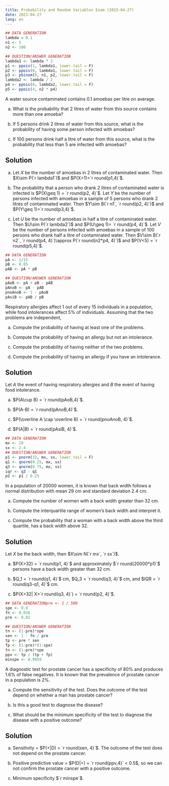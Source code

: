 ```yaml
---
title: Probability and Random Variables Exam (2023-04-27)
date: 2023-04-27
lang: en
---
```


:::{#exr-1}
```r
## DATA GENERATION
lambda = 0.1
n1 <- 5
n2 <- 100

## QUESTION/ANSWER GENERATION
lambda1 <- lambda * 2
p1 <- ppois(1, lambda1, lower.tail = F)
p2 <- ppois(0, lambda1, lower.tail = F)
p3 <- pbinom(0, n1, p2, lower.tail = F)
lambda2 <- lambda / 2
p4 <- ppois(0, lambda2, lower.tail = F)
p5 <- ppois(4, n2 * p4)
```

A water source contaminated contains 0.1 amoebas per litre on average. 

a. What is the probability that 2 litres of water from this source contains more than one amoeba?

a. If 5 persons drink 2 litres of water from this source, what is the probability of having some person infected with amoebas?

a. If 100 persons drink half a litre of water from this source, what is the probability that less than 5 are infected with amoebas?

:::{.callout-tip collapse="true"}
## Solution
a. Let $X$ be the number of amoebas in 2 litres of contaminated water. Then $X\sim P(`r lambda1`)$ and $P(X>1)=`r round(p1,4)`$.

a. The probability that a person who drank 2 litres of contaminated water is infected is $P(X\geq 1) = `r round(p2, 4)`$. Let $Y$ be the number of persons infected with amoebas in a sample of 5 persons who drank 2 litres of contaminated water. Then $Y\sim B(`r n1`, `r round(p2, 4)`)$ and $P(Y\geq 1)=`r round(p3,4)`$.

a. Let $U$ be the number of amoebas in half a litre of contaminated water. Then $U\sim P(`r lambda2`)$ and $P(U\geq 1)= `r round(p4, 4)`$. Let $V$ be the number of persons infected with amoebas in a sample of 100 persons who drank half a litre of contaminated water. Then $V\sim B(`r n2`, `r round(p4, 4)`)\approx P(`r round(n2*p4, 4)`)$ and $P(V<5) = `r round(p5,4)`$.
:::
:::

:::{#exr-2}
```r
## DATA GENERATION
pA <- 1/15
pB <- 0.05
pAB <- pA * pB 

## QUESTION/ANSWER GENERATION
pAoB <- pA + pB - pAB 
pAnoB <- pA - pAB
pnoAnoB <- 1 - pAoB
pAsiB <- pAB / pB
```

Respiratory allergies affect 1 out of every 15 individuals in a population, while food intolerances affect 5% of individuals. Assuming that the two problems are independent, 

a. Compute the probability of having at least one of the problems.

a. Compute the probability of having an allergy but not an intolerance.

a. Compute the probability of having neither of the two problems.

a. Compute the probability of having an allergy if you have an intolerance.

:::{.callout-tip collapse="true"}
## Solution
Let $A$ the event of having respiratory allergies and $B$ the event of having food intolerance.

a. $P(A\cup B) = `r round(pAoB,4)`$.

a. $P(A-B) = `r round(pAnoB,4)`$.

a. $P(\overline A  \cap \overline B) = `r round(pnoAnoB, 4)`$.

a. $P(A|B) = `r round(pAsiB, 4)`$.
:::
:::

:::{#exr-3}
```r
## DATA GENERATION
mx <- 29
sx <- 2.4
## QUESTION/ANSWER GENERATION
p1 <- pnorm(32, mx, sx, lower.tail = F)
q1 <- qnorm(0.25, mx, sx)
q3 <- qnorm(0.75, mx, sx)
iqr <- q3 - q1
p2 <- p1 / 0.25
```

In a population of 20000 women, it is known that back width follows a normal distribution with mean 29 cm and standard deviation 2.4 cm.

a. Compute the number of women with a back width greater than 32 cm.

a. Compute the interquartile range of women's back width and interpret it.

a. Compute the probability that a woman with a back width above the third quartile, has a back width above 32.

:::{.callout-tip collapse="true"}
## Solution

Let $X$ be the back width, then $X\sim N(`r mx`, `r sx`)$.

a. $P(X>32) = `r round(p1, 4)`$ and approximately $`r round(20000*p1)`$ persons have a back width greater than 32 cm. 

a. $Q_1 = `r round(q1, 4)`$ cm, $Q_3 = `r round(q3, 4)`$ cm, and $IQR = `r round(q3-q1, 4)`$ cm.

a. $P(X>32| X>`r round(q3, 4)`) = `r round(p2, 4)`$.
:::
:::

:::{#exr-4}
```r
## DATA GENERATIONpre <- 1 / 500
spe <- 0.8
fn <- 0.016
pre <- 0.02

## QUESTION/ANSWER GENERATION
tn <- (1-pre)*spe
sen <- 1 - fn / pre
tp <- pre * sen
fp <- (1-pre)*(1-spe)
tn <- (1-pre)*spe
ppv <- tp / (tp + fp)
minspe <- 0.9959
```

A diagnostic test for prostate cancer has a specificity of 80% and produces 1.6% of false negatives.
It is known that the prevalence of prostate cancer in a population is 2%.

a. Compute the sensitivity of the test. Does the outcome of the test depend on whether a man has prostate cancer?

a. Is this a good test to diagnose the disease?

a. What should be the minimum specificity of the test to diagnose the disease with a positive outcome?

:::{.callout-tip collapse="true"}
## Solution

a. Sensitivity = $P(+|D) = `r round(sen, 4)`$. The outcome of the test does not depend on the prostate cancer.

a. Positive predictive value = $P(D|+) = `r round(ppv,4)` < 0.5$, so we can not confirm the prostate cancer with a positive outcome.

a. Minimum specificity $`r minspe`$.
:::
:::